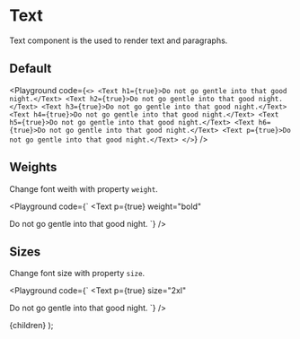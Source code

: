 
# Text

Text component is the used to render text and paragraphs.

## Default

<Playground code={`
<>
  <Text h1={true}>Do not go gentle into that good night.</Text>
  <Text h2={true}>Do not go gentle into that good night.</Text>
  <Text h3={true}>Do not go gentle into that good night.</Text>
  <Text h4={true}>Do not go gentle into that good night.</Text>
  <Text h5={true}>Do not go gentle into that good night.</Text>
  <Text h6={true}>Do not go gentle into that good night.</Text>
  <Text p={true}>Do not go gentle into that good night.</Text>
</>
`} />

## Weights

Change font weith with property `weight`.

<Playground code={`
<Text
  p={true}
  weight="bold"
>
  Do not go gentle into that good night.
</Text>
`} />

## Sizes

Change font size with property `size`.

<Playground code={`
<Text
  p={true}
  size="2xl"
>
  Do not go gentle into that good night.
</Text>
`} />

  <Layout>
    {children}
  </Layout>
);